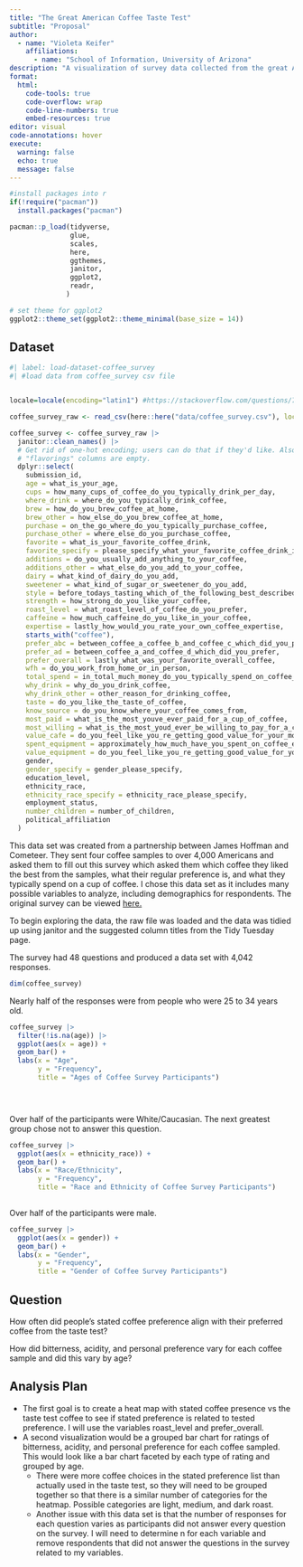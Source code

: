 ```yaml
---
title: "The Great American Coffee Taste Test"
subtitle: "Proposal"
author: 
  - name: "Violeta Keifer"
    affiliations:
      - name: "School of Information, University of Arizona"
description: "A visualization of survey data collected from the great American coffee taste which was conducted by James Hoffman and Cometeer."
format:
  html:
    code-tools: true
    code-overflow: wrap
    code-line-numbers: true
    embed-resources: true
editor: visual
code-annotations: hover
execute:
  warning: false
  echo: true
  message: false
---
```


```r

#install packages into r
if(!require("pacman"))
  install.packages("pacman")

pacman::p_load(tidyverse, 
               glue, 
               scales,
               here,
               ggthemes,
               janitor,
               ggplot2,
               readr,
              )

# set theme for ggplot2
ggplot2::theme_set(ggplot2::theme_minimal(base_size = 14))
```

## Dataset

```r
#| label: load-dataset-coffee_survey
#| #load data from coffee_survey csv file


locale=locale(encoding="latin1") #https://stackoverflow.com/questions/71532975/trying-to-read-csv-file-says-error-in-ncharx-width-invalid-multibyte-s

coffee_survey_raw <- read_csv(here::here("data/coffee_survey.csv"), locale = readr::locale(encoding = "latin1"))


```

```r


coffee_survey <- coffee_survey_raw |> 
  janitor::clean_names() |> 
  # Get rid of one-hot encoding; users can do that if they'd like. Also,
  # "flavorings" columns are empty.
  dplyr::select(
    submission_id,
    age = what_is_your_age,
    cups = how_many_cups_of_coffee_do_you_typically_drink_per_day,
    where_drink = where_do_you_typically_drink_coffee,
    brew = how_do_you_brew_coffee_at_home,
    brew_other = how_else_do_you_brew_coffee_at_home,
    purchase = on_the_go_where_do_you_typically_purchase_coffee,
    purchase_other = where_else_do_you_purchase_coffee,
    favorite = what_is_your_favorite_coffee_drink,
    favorite_specify = please_specify_what_your_favorite_coffee_drink_is,
    additions = do_you_usually_add_anything_to_your_coffee,
    additions_other = what_else_do_you_add_to_your_coffee,
    dairy = what_kind_of_dairy_do_you_add,
    sweetener = what_kind_of_sugar_or_sweetener_do_you_add,
    style = before_todays_tasting_which_of_the_following_best_described_what_kind_of_coffee_you_like,
    strength = how_strong_do_you_like_your_coffee,
    roast_level = what_roast_level_of_coffee_do_you_prefer,
    caffeine = how_much_caffeine_do_you_like_in_your_coffee,
    expertise = lastly_how_would_you_rate_your_own_coffee_expertise,
    starts_with("coffee"),
    prefer_abc = between_coffee_a_coffee_b_and_coffee_c_which_did_you_prefer,
    prefer_ad = between_coffee_a_and_coffee_d_which_did_you_prefer,
    prefer_overall = lastly_what_was_your_favorite_overall_coffee,
    wfh = do_you_work_from_home_or_in_person,
    total_spend = in_total_much_money_do_you_typically_spend_on_coffee_in_a_month,
    why_drink = why_do_you_drink_coffee,
    why_drink_other = other_reason_for_drinking_coffee,
    taste = do_you_like_the_taste_of_coffee,
    know_source = do_you_know_where_your_coffee_comes_from,
    most_paid = what_is_the_most_youve_ever_paid_for_a_cup_of_coffee,
    most_willing = what_is_the_most_youd_ever_be_willing_to_pay_for_a_cup_of_coffee,
    value_cafe = do_you_feel_like_you_re_getting_good_value_for_your_money_when_you_buy_coffee_at_a_cafe,
    spent_equipment = approximately_how_much_have_you_spent_on_coffee_equipment_in_the_past_5_years,
    value_equipment = do_you_feel_like_you_re_getting_good_value_for_your_money_with_regards_to_your_coffee_equipment,
    gender,
    gender_specify = gender_please_specify,
    education_level,
    ethnicity_race,
    ethnicity_race_specify = ethnicity_race_please_specify,
    employment_status,
    number_children = number_of_children,
    political_affiliation
  )

```

This data set was created from a partnership between James Hoffman and Cometeer. They sent four coffee samples to over 4,000 Americans and asked them to fill out this survey which asked them which coffee they liked the best from the samples, what their regular preference is, and what they typically spend on a cup of coffee. I chose this data set as it includes many possible variables to analyze, including demographics for respondents. The original survey can be viewed [here.](https://cometeer.com/pages/the-great-american-coffee-taste-test?utm_source=google&utm_medium=paid-search&utm_campaign=PMax%7CBrand%7CUS&utm_term=&utm_content=&gad_source=1&gclid=Cj0KCQjwmMayBhDuARIsAM9HM8cGTK7xXEIM7blKzNjvdJvSO3naRo3OW4lFtnvNYls0c46kFHsUQ_AaAoEREALw_wcB)

To begin exploring the data, the raw file was loaded and the data was tidied up using janitor and the suggested column titles from the Tidy Tuesday page.

The survey had 48 questions and produced a data set with 4,042 responses.

```r

dim(coffee_survey)
```

Nearly half of the responses were from people who were 25 to 34 years old.

```r

coffee_survey |>
  filter(!is.na(age)) |>
  ggplot(aes(x = age)) +
  geom_bar() +
  labs(x = "Age",
       y = "Frequency",
       title = "Ages of Coffee Survey Participants")


  
```

Over half of the participants were White/Caucasian. The next greatest group chose not to answer this question.

```r

coffee_survey |>
  ggplot(aes(x = ethnicity_race)) +
  geom_bar() +
  labs(x = "Race/Ethnicity",
       y = "Frequency",
       title = "Race and Ethnicity of Coffee Survey Participants")
  
```

Over half of the participants were male.

```r
coffee_survey |>
  ggplot(aes(x = gender)) +
  geom_bar() +
  labs(x = "Gender",
       y = "Frequency",
       title = "Gender of Coffee Survey Participants")
```

## Question

How often did people's stated coffee preference align with their preferred coffee from the taste test?

How did bitterness, acidity, and personal preference vary for each coffee sample and did this vary by age?

## Analysis Plan

-   The first goal is to create a heat map with stated coffee presence vs the taste test coffee to see if stated preference is related to tested preference. I will use the variables roast_level and prefer_overall.
-   A second visualization would be a grouped bar chart for ratings of bitterness, acidity, and personal preference for each coffee sampled. This would look like a bar chart faceted by each type of rating and grouped by age.
    -   There were more coffee choices in the stated preference list than actually used in the taste test, so they will need to be grouped together so that there is a similar number of categories for the heatmap. Possible categories are light, medium, and dark roast.
    -   Another issue with this data set is that the number of responses for each question varies as participants did not answer every question on the survey. I will need to determine n for each variable and remove respondents that did not answer the questions in the survey related to my variables.
